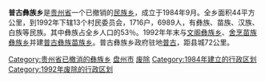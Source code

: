 '''普古彝族乡'''是[[贵州省|贵州省]]一个已撤销的[[民族乡|民族乡]]，成立于1984年9月。全乡面积44平方公里，到1992年下辖13个村民委员会，1716户，6989人，有彝族、苗族、汉族、白族等民族。其中彝族占全乡人口的53％。1992年年末与[[文阁彝族乡|文阁彝族乡]]、[[舍烹苗族彝族乡|舍烹苗族彝族乡]]并建[[普古彝族苗族乡|普古彝族苗族乡]]。普古彝族乡政府驻地[[普古|普古]]，距县城72公里。

{{中华人民共和国行政区划小作品}}
[[Category:贵州省已撤消的彝族乡|Category:贵州省已撤消的彝族乡]]
[[Category:六盘水市已撤消的乡镇|盘州市]]
[[Category:盘州市行政区划|废除]]
[[Category:1984年建立的行政区划|Category:1984年建立的行政区划]]
[[Category:1992年废除的行政区划|Category:1992年废除的行政区划]]